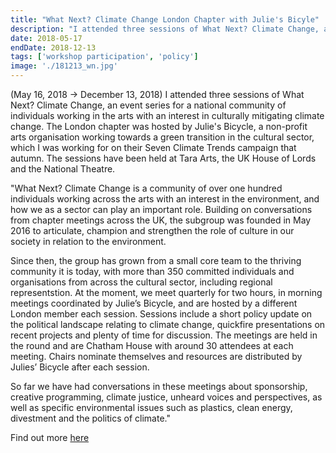 ```yaml
---
title: "What Next? Climate Change London Chapter with Julie's Bicyle"
description: "I attended three sessions of What Next? Climate Change, an event series for a national community of individuals working in the arts with an interest in culturally mitigating climate change. The London chapter was hosted by Julie's Bicycle, a non-profit arts organisation working towards a green transition in the cultural sector, which I was working for on their Seven Climate Trends campaign that autumn. The sessions have been held at Tara Arts, the UK House of Lords and the National Theatre. (May 16, 2018 → December 13, 2018)"
date: 2018-05-17
endDate: 2018-12-13
tags: ['workshop participation', 'policy']
image: './181213_wn.jpg'
---
```


(May 16, 2018 → December 13, 2018) I attended three sessions of What Next? Climate Change, an event series for a national community of individuals working in the arts with an interest in culturally mitigating climate change. The London chapter was hosted by Julie's Bicycle, a non-profit arts organisation working towards a green transition in the cultural sector, which I was working for on their Seven Climate Trends campaign that autumn. The sessions have been held at Tara Arts, the UK House of Lords and the National Theatre.

"What Next? Climate Change is a community of over one hundred individuals working across the arts with an interest in the environment, and how we as a sector can play an important role. Building on conversations from chapter meetings across the UK, the subgroup was founded in May 2016 to articulate, champion and strengthen the role of culture in our society in relation to the environment.

Since then, the group has grown from a small core team to the thriving community it is today, with more than 350 committed individuals and organisations from across the cultural sector, including regional representstion. At the moment, we meet quarterly for two hours, in morning meetings coordinated by Julie’s Bicycle, and are hosted by a different London member each session. Sessions include a short policy update on the political landscape relating to climate change, quickfire presentations on recent projects and plenty of time for discussion. The meetings are held in the round and are Chatham House with around 30 attendees at each meeting. Chairs nominate themselves and resources are distributed by Julies’ Bicycle after each session.

So far we have had conversations in these meetings about sponsorship, creative programming, climate justice, unheard voices and perspectives, as well as specific environmental issues such as plastics, clean energy, divestment and the politics of climate."

Find out more [here](https://www.juliesbicycle.com/what-next-cc)